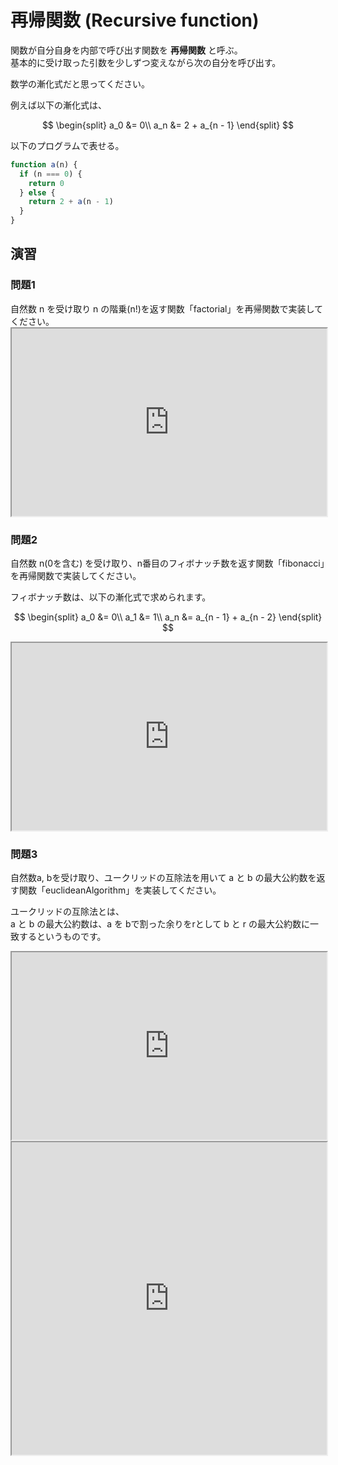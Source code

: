 
# 再帰関数 (Recursive function)

関数が自分自身を内部で呼び出す関数を **再帰関数** と呼ぶ。  
基本的に受け取った引数を少しずつ変えながら次の自分を呼び出す。

数学の漸化式だと思ってください。

例えば以下の漸化式は、

$$
\begin{split}
a_0 &= 0\\
a_n &= 2 + a_{n - 1}
\end{split}
$$

以下のプログラムで表せる。

```javascript
function a(n) {
  if (n === 0) {
    return 0
  } else {
    return 2 + a(n - 1)
  }
}
```

## 演習

### 問題1

<Tabs>

<TabItem value="summary" label="問題">
自然数 n を受け取り n の階乗(n!)を返す関数「factorial」を再帰関数で実装してください。
</TabItem>

<TabItem value="answor" label="解答">
<iframe
  src="https://stackblitz.com/edit/js-x6vgkc?devToolsHeight=33&embed=1&file=index.js&hideExplorer=1&hideNavigation=1"
  width="100%"
  height="300px"
  title="stupefied-sutherland-jdtqvf"
  allow="accelerometer; ambient-light-sensor; camera; encrypted-media; geolocation; gyroscope; hid; microphone; midi; payment; usb; vr; xr-spatial-tracking"
  sandbox="allow-forms allow-modals allow-popups allow-presentation allow-same-origin allow-scripts"
></iframe>
</TabItem>

</Tabs>

### 問題2

<Tabs>
<TabItem value="summary" label="問題">
自然数 n(0を含む) を受け取り、n番目のフィボナッチ数を返す関数「fibonacci」を再帰関数で実装してください。

フィボナッチ数は、以下の漸化式で求められます。

$$
\begin{split}
a_0 &= 0\\
a_1 &= 1\\
a_n &= a_{n - 1} + a_{n - 2}
\end{split}
$$

</TabItem>

<TabItem value="answor" label="解答">
<iframe
  src="https://stackblitz.com/edit/js-x6vgkc?devToolsHeight=33&embed=1&file=index.js&hideExplorer=1&hideNavigation=1"
  width="100%"
  height="300px"
  title="stupefied-sutherland-jdtqvf"
  allow="accelerometer; ambient-light-sensor; camera; encrypted-media; geolocation; gyroscope; hid; microphone; midi; payment; usb; vr; xr-spatial-tracking"
  sandbox="allow-forms allow-modals allow-popups allow-presentation allow-same-origin allow-scripts"
></iframe>
</TabItem>
</Tabs>

### 問題3

<Tabs>
<TabItem value="summary" label="問題">
自然数a, bを受け取り、ユークリッドの互除法を用いて a と b の最大公約数を返す関数「euclideanAlgorithm」を実装してください。  

ユークリッドの互除法とは、  
a と b の最大公約数は、a を bで割った余りをrとして b と r の最大公約数に一致するというものです。

</TabItem>

<TabItem value="answor" label="解答">
<iframe
  src="https://stackblitz.com/edit/js-x6vgkc?devToolsHeight=33&embed=1&file=index.js&hideExplorer=1&hideNavigation=1"
  width="100%"
  height="300px"
  title="stupefied-sutherland-jdtqvf"
  allow="accelerometer; ambient-light-sensor; camera; encrypted-media; geolocation; gyroscope; hid; microphone; midi; payment; usb; vr; xr-spatial-tracking"
  sandbox="allow-forms allow-modals allow-popups allow-presentation allow-same-origin allow-scripts"
></iframe>
</TabItem>
</Tabs>

<iframe
  src="https://stackblitz.com/edit/js-x6vgkc?devToolsHeight=33&embed=1&file=index.js&hideExplorer=1&hideNavigation=1"
  width="100%"
  height="500px"
  title="stupefied-sutherland-jdtqvf"
  allow="accelerometer; ambient-light-sensor; camera; encrypted-media; geolocation; gyroscope; hid; microphone; midi; payment; usb; vr; xr-spatial-tracking"
  sandbox="allow-forms allow-modals allow-popups allow-presentation allow-same-origin allow-scripts"
></iframe>
